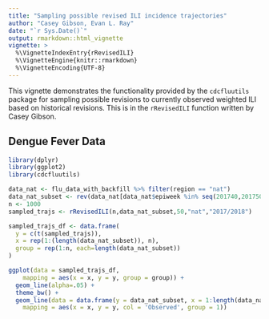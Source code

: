```yaml
---
title: "Sampling possible revised ILI incidence trajectories"
author: "Casey Gibson, Evan L. Ray"
date: "`r Sys.Date()`"
output: rmarkdown::html_vignette
vignette: >
  %\VignetteIndexEntry{rRevisedILI}
  %\VignetteEngine{knitr::rmarkdown}
  %\VignetteEncoding{UTF-8}
---
```


This vignette demonstrates the functionality provided by the `cdcfluutils` package for sampling possible revisions to currently observed weighted ILI based on historical revisions.  This is in the `rRevisedILI` function written by Casey Gibson.

## Dengue Fever Data

```r
library(dplyr)
library(ggplot2)
library(cdcfluutils)

data_nat <- flu_data_with_backfill %>% filter(region == "nat")
data_nat_subset <- rev(data_nat[data_nat$epiweek %in% seq(201740,201750) & data_nat$issue == 201750,]$wili)
n <- 1000
sampled_trajs <- rRevisedILI(n,data_nat_subset,50,"nat","2017/2018")

sampled_trajs_df <- data.frame(
  y = c(t(sampled_trajs)),
  x = rep(1:(length(data_nat_subset)), n),
  group = rep(1:n, each=length(data_nat_subset))
)

ggplot(data = sampled_trajs_df,
    mapping = aes(x = x, y = y, group = group)) +
  geom_line(alpha=.05) +
  theme_bw() +
  geom_line(data = data.frame(y = data_nat_subset, x = 1:length(data_nat_subset)),
    mapping = aes(x = x, y = y, col = 'Observed', group = 1))
```
